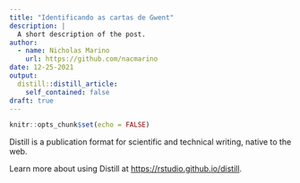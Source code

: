 ```yaml
---
title: "Identificando as cartas de Gwent"
description: |
  A short description of the post.
author:
  - name: Nicholas Marino
    url: https://github.com/nacmarino
date: 12-25-2021
output:
  distill::distill_article:
    self_contained: false
draft: true
---
```



```r
knitr::opts_chunk$set(echo = FALSE)
```

Distill is a publication format for scientific and technical writing, native to the web.

Learn more about using Distill at <https://rstudio.github.io/distill>.


